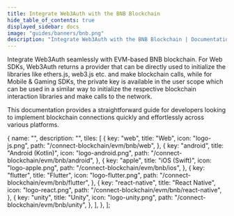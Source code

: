 ```yaml
---
title: Integrate Web3Auth with the BNB Blockchain
hide_table_of_contents: true
displayed_sidebar: docs
image: "guides/banners/bnb.png"
description: "Integrate Web3Auth with the BNB Blockchain | Documentation - Web3Auth"
---
```



<SEO
  title="Integrate Web3Auth with the BNB Blockchain"
  description="Integrate Web3Auth with the BNB Blockchain | Documentation - Web3Auth"
  image="https://web3auth.io/docs/guides/banners/bnb.png"
  slug="/connect-blockchain/evm/bnb"
/>

Integrate Web3Auth seamlessly with EVM-based BNB blockchain. For Web SDKs, Web3Auth returns a provider that can be directly used to initialize the
libraries like ethers.js, web3.js etc. and make blockchain calls, while for Mobile & Gaming SDKs, the private key is available in the user scope which
can be used in a similar way to initialize the respective blockchain interaction libraries and make calls to the network.

This documentation provides a straightforward guide for developers looking to implement blockchain connections quickly and effortlessly across various
platforms.

  {
    name: "",
    description: "",
    tiles: [
      {
        key: "web",
        title: "Web",
        icon: "logo-js.png",
        path: "/connect-blockchain/evm/bnb/web",
      },
      {
        key: "android",
        title: "Android (Kotlin)",
        icon: "logo-android.png",
        path: "/connect-blockchain/evm/bnb/android",
      },
      {
        key: "apple",
        title: "iOS (Swift)",
        icon: "logo-apple.png",
        path: "/connect-blockchain/evm/bnb/ios",
      },
      {
        key: "flutter",
        title: "Flutter",
        icon: "logo-flutter.png",
        path: "/connect-blockchain/evm/bnb/flutter",
      },
      {
        key: "react-native",
        title: "React Native",
        icon: "logo-react.png",
        path: "/connect-blockchain/evm/bnb/react-native",
      },
      {
        key: "unity",
        title: "Unity",
        icon: "logo-unity.png",
        path: "/connect-blockchain/evm/bnb/unity",
      },
    ],
  },
];

<Tiles tileGroups={Bnb} />
